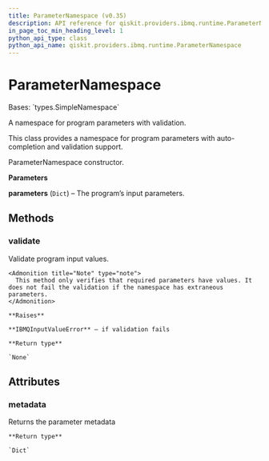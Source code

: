 ```yaml
---
title: ParameterNamespace (v0.35)
description: API reference for qiskit.providers.ibmq.runtime.ParameterNamespace in qiskit v0.35
in_page_toc_min_heading_level: 1
python_api_type: class
python_api_name: qiskit.providers.ibmq.runtime.ParameterNamespace
---
```


# ParameterNamespace

<Class id="qiskit.providers.ibmq.runtime.ParameterNamespace" isDedicatedPage={true} github="https://github.com/qiskit/qiskit-ibmq-provider/tree/stable/0.18/qiskit/providers/ibmq/runtime/runtime_program.py" signature="ParameterNamespace(parameters)" modifiers="class">
  Bases: `types.SimpleNamespace`

  A namespace for program parameters with validation.

  This class provides a namespace for program parameters with auto-completion and validation support.

  ParameterNamespace constructor.

  **Parameters**

  **parameters** (`Dict`) – The program’s input parameters.

  ## Methods

  <span id="qiskit-providers-ibmq-runtime-parameternamespace-validate" />

  ### validate

  <Function id="qiskit.providers.ibmq.runtime.ParameterNamespace.validate" signature="ParameterNamespace.validate()">
    Validate program input values.

    <Admonition title="Note" type="note">
      This method only verifies that required parameters have values. It does not fail the validation if the namespace has extraneous parameters.
    </Admonition>

    **Raises**

    **IBMQInputValueError** – if validation fails

    **Return type**

    `None`
  </Function>

  ## Attributes

  ### metadata

  <Attribute id="qiskit.providers.ibmq.runtime.ParameterNamespace.metadata">
    Returns the parameter metadata

    **Return type**

    `Dict`
  </Attribute>
</Class>

